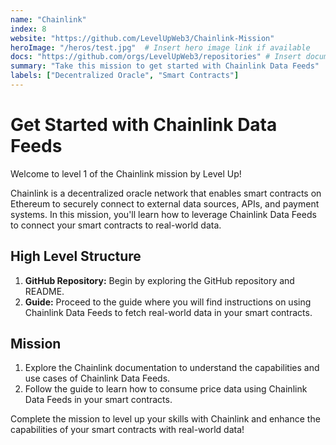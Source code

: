 ```yaml
---
name: "Chainlink"
index: 8
website: "https://github.com/LevelUpWeb3/Chainlink-Mission"
heroImage: "/heros/test.jpg"  # Insert hero image link if available
docs: "https://github.com/orgs/LevelUpWeb3/repositories" # Insert documentation link if available
summary: "Take this mission to get started with Chainlink Data Feeds"
labels: ["Decentralized Oracle", "Smart Contracts"]
---
```


# Get Started with Chainlink Data Feeds

Welcome to level 1 of the Chainlink mission by Level Up!

Chainlink is a decentralized oracle network that enables smart contracts on Ethereum to securely connect to external data sources, APIs, and payment systems. In this mission, you'll learn how to leverage Chainlink Data Feeds to connect your smart contracts to real-world data.

## High Level Structure

1. **GitHub Repository:** Begin by exploring the GitHub repository and README.
2. **Guide:** Proceed to the guide where you will find instructions on using Chainlink Data Feeds to fetch real-world data in your smart contracts.

## Mission

1. Explore the Chainlink documentation to understand the capabilities and use cases of Chainlink Data Feeds.
2. Follow the guide to learn how to consume price data using Chainlink Data Feeds in your smart contracts.

Complete the mission to level up your skills with Chainlink and enhance the capabilities of your smart contracts with real-world data!
